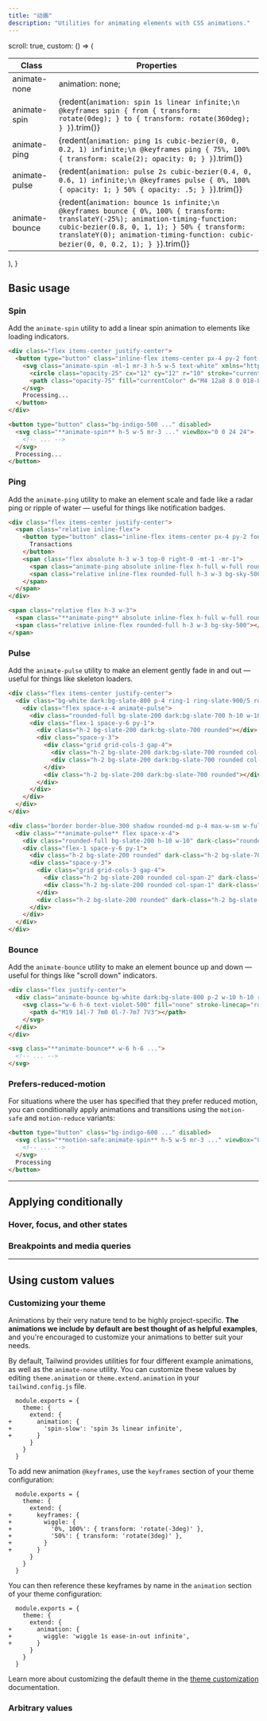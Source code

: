 ```yaml
---
title: "动画"
description: "Utilities for animating elements with CSS animations."
---
```



  scroll: true,
  custom: () => (
    <table className="w-full text-left border-collapse">
      <thead>
        <tr>
          <th className="sticky top-0 bg-white text-sm leading-6 font-semibold text-slate-700 p-0 dark:bg-slate-900 dark:text-slate-300">
            <div className="py-2 pr-2 border-b border-slate-200 dark:border-slate-400/20">Class</div>
          </th>
          <th className="sticky top-0 bg-white text-sm leading-6 font-semibold text-slate-700 p-0 dark:bg-slate-900 dark:text-slate-300">
            <div className="py-2 pl-2 border-b border-slate-200 dark:border-slate-400/20">Properties</div>
          </th>
        </tr>
      </thead>
      <tbody className="align-baseline">
        <tr>
          <td translate="no" className="py-2 pr-2 font-mono font-bold text-xs leading-6 text-sky-500 whitespace-nowrap dark:text-sky-400">
            animate-none
          </td>
          <td translate="no" className="py-2 pl-2 font-mono text-xs leading-6 text-indigo-600 whitespace-pre dark:text-indigo-300">
            animation: none;
          </td>
        </tr>
        <tr>
          <td translate="no" className="py-2 pr-2 font-mono font-bold text-xs leading-6 text-sky-500 whitespace-nowrap border-t border-slate-100 dark:border-slate-400/10 dark:text-sky-400">
            animate-spin
          </td>
          <td translate="no" className="py-2 pl-2 font-mono text-xs leading-6 text-indigo-600 whitespace-pre border-t border-slate-100 dark:border-slate-400/10 dark:text-indigo-300">
            {redent(`
              animation: spin 1s linear infinite;\n
              @keyframes spin {
                from {
                  transform: rotate(0deg);
                }
                to {
                  transform: rotate(360deg);
                }
              }
            `).trim()}
          </td>
        </tr>
        <tr>
          <td translate="no" className="py-2 pr-2 font-mono font-bold text-xs leading-6 text-sky-500 whitespace-nowrap border-t border-slate-100 dark:border-slate-400/10 dark:text-sky-400">
            animate-ping
          </td>
          <td translate="no" className="py-2 pl-2 font-mono text-xs leading-6 text-indigo-600 whitespace-pre border-t border-slate-100 dark:border-slate-400/10 dark:text-indigo-300">
            {redent(`
              animation: ping 1s cubic-bezier(0, 0, 0.2, 1) infinite;\n
              @keyframes ping {
                75%, 100% {
                  transform: scale(2);
                  opacity: 0;
                }
              }
            `).trim()}
          </td>
        </tr>
        <tr>
          <td translate="no" className="py-2 pr-2 font-mono font-bold text-xs leading-6 text-sky-500 whitespace-nowrap border-t border-slate-100 dark:border-slate-400/10 dark:text-sky-400">
            animate-pulse
          </td>
          <td translate="no" className="py-2 pl-2 font-mono text-xs leading-6 text-indigo-600 whitespace-pre border-t border-slate-100 dark:border-slate-400/10 dark:text-indigo-300">
            {redent(`
              animation: pulse 2s cubic-bezier(0.4, 0, 0.6, 1) infinite;\n
              @keyframes pulse {
                0%, 100% {
                  opacity: 1;
                }
                50% {
                  opacity: .5;
                }
              }
            `).trim()}
          </td>
        </tr>
        <tr>
          <td translate="no" className="py-2 pr-2 font-mono font-bold text-xs leading-6 text-sky-500 whitespace-nowrap border-t border-slate-100 dark:border-slate-400/10 dark:text-sky-400">
            animate-bounce
          </td>
          <td translate="no" className="py-2 pl-2 font-mono text-xs leading-6 text-indigo-600 whitespace-pre border-t border-slate-100 dark:border-slate-400/10 dark:text-indigo-300">
            {redent(`
              animation: bounce 1s infinite;\n
              @keyframes bounce {
                0%, 100% {
                  transform: translateY(-25%);
                  animation-timing-function: cubic-bezier(0.8, 0, 1, 1);
                }
                50% {
                  transform: translateY(0);
                  animation-timing-function: cubic-bezier(0, 0, 0.2, 1);
                }
              }
            `).trim()}
          </td>
        </tr>
      </tbody>
    </table>
  ),
}

## Basic usage

### Spin

Add the `animate-spin` utility to add a linear spin animation to elements like loading indicators.

```html {{ example: true }}
<div class="flex items-center justify-center">
  <button type="button" class="inline-flex items-center px-4 py-2 font-semibold leading-6 text-sm shadow rounded-md text-white bg-indigo-500 hover:bg-indigo-400 transition ease-in-out duration-150 cursor-not-allowed" disabled>
    <svg class="animate-spin -ml-1 mr-3 h-5 w-5 text-white" xmlns="http://www.w3.org/2000/svg" fill="none" viewBox="0 0 24 24">
      <circle class="opacity-25" cx="12" cy="12" r="10" stroke="currentColor" stroke-width="4"></circle>
      <path class="opacity-75" fill="currentColor" d="M4 12a8 8 0 018-8V0C5.373 0 0 5.373 0 12h4zm2 5.291A7.962 7.962 0 014 12H0c0 3.042 1.135 5.824 3 7.938l3-2.647z"></path>
    </svg>
    Processing...
  </button>
</div>
```

```html
<button type="button" class="bg-indigo-500 ..." disabled>
  <svg class="**animate-spin** h-5 w-5 mr-3 ..." viewBox="0 0 24 24">
    <!-- ... -->
  </svg>
  Processing...
</button>
```

### Ping

Add the `animate-ping` utility to make an element scale and fade like a radar ping or ripple of water — useful for things like notification badges.

```html {{ example: true }}
<div class="flex items-center justify-center">
  <span class="relative inline-flex">
    <button type="button" class="inline-flex items-center px-4 py-2 font-semibold leading-6 text-sm shadow rounded-md text-sky-500 bg-white dark:bg-slate-800 transition ease-in-out duration-150 cursor-not-allowed ring-1 ring-slate-900/10 dark:ring-slate-200/20" disabled>
      Transactions
    </button>
    <span class="flex absolute h-3 w-3 top-0 right-0 -mt-1 -mr-1">
      <span class="animate-ping absolute inline-flex h-full w-full rounded-full bg-sky-400 opacity-75"></span>
      <span class="relative inline-flex rounded-full h-3 w-3 bg-sky-500"></span>
    </span>
  </span>
</div>
```

```html
<span class="relative flex h-3 w-3">
  <span class="**animate-ping** absolute inline-flex h-full w-full rounded-full bg-sky-400 opacity-75"></span>
  <span class="relative inline-flex rounded-full h-3 w-3 bg-sky-500"></span>
</span>
```

### Pulse

Add the `animate-pulse` utility to make an element gently fade in and out — useful for things like skeleton loaders.

```html {{ example: true }}
<div class="flex items-center justify-center">
  <div class="bg-white dark:bg-slate-800 p-4 ring-1 ring-slate-900/5 rounded-lg shadow-lg max-w-xs w-full h-28">
    <div class="flex space-x-4 animate-pulse">
      <div class="rounded-full bg-slate-200 dark:bg-slate-700 h-10 w-10"></div>
      <div class="flex-1 space-y-6 py-1">
        <div class="h-2 bg-slate-200 dark:bg-slate-700 rounded"></div>
        <div class="space-y-3">
          <div class="grid grid-cols-3 gap-4">
            <div class="h-2 bg-slate-200 dark:bg-slate-700 rounded col-span-2"></div>
            <div class="h-2 bg-slate-200 dark:bg-slate-700 rounded col-span-1"></div>
          </div>
          <div class="h-2 bg-slate-200 dark:bg-slate-700 rounded"></div>
        </div>
      </div>
    </div>
  </div>
</div>
```

```html
<div class="border border-blue-300 shadow rounded-md p-4 max-w-sm w-full mx-auto">
  <div class="**animate-pulse** flex space-x-4">
    <div class="rounded-full bg-slate-200 h-10 w-10" dark-class="rounded-full bg-slate-700 h-10 w-10"></div>
    <div class="flex-1 space-y-6 py-1">
      <div class="h-2 bg-slate-200 rounded" dark-class="h-2 bg-slate-700 rounded"></div>
      <div class="space-y-3">
        <div class="grid grid-cols-3 gap-4">
          <div class="h-2 bg-slate-200 rounded col-span-2" dark-class="h-2 bg-slate-700 rounded col-span-2"></div>
          <div class="h-2 bg-slate-200 rounded col-span-1" dark-class="h-2 bg-slate-700 rounded col-span-1"></div>
        </div>
        <div class="h-2 bg-slate-200 rounded" dark-class="h-2 bg-slate-700 rounded"></div>
      </div>
    </div>
  </div>
</div>
```

### Bounce

Add the `animate-bounce` utility to make an element bounce up and down — useful for things like "scroll down" indicators.

```html {{ example: true }}
<div class="flex justify-center">
  <div class="animate-bounce bg-white dark:bg-slate-800 p-2 w-10 h-10 ring-1 ring-slate-900/5 dark:ring-slate-200/20 shadow-lg rounded-full flex items-center justify-center">
    <svg class="w-6 h-6 text-violet-500" fill="none" stroke-linecap="round" stroke-linejoin="round" stroke-width="2" viewBox="0 0 24 24" stroke="currentColor">
      <path d="M19 14l-7 7m0 0l-7-7m7 7V3"></path>
    </svg>
  </div>
</div>
```

```html
<svg class="**animate-bounce** w-6 h-6 ...">
  <!-- ... -->
</svg>
```

### Prefers-reduced-motion

For situations where the user has specified that they prefer reduced motion, you can conditionally apply animations and transitions using the `motion-safe` and `motion-reduce` variants:

```html
<button type="button" class="bg-indigo-600 ..." disabled>
  <svg class="**motion-safe:animate-spin** h-5 w-5 mr-3 ..." viewBox="0 0 24 24">
    <!-- ... -->
  </svg>
  Processing
</button>
```

---

## <Heading ignore>Applying conditionally</Heading>

### <Heading ignore>Hover, focus, and other states</Heading>

<HoverFocusAndOtherStates featuredClass="animate-spin" />

### <Heading ignore>Breakpoints and media queries</Heading>

<BreakpointsAndMediaQueries featuredClass="animate-spin" />

---

## Using custom values

### Customizing your theme

Animations by their very nature tend to be highly project-specific. **The animations we include by default are best thought of as helpful examples**, and you're encouraged to customize your animations to better suit your needs.

By default, Tailwind provides utilities for four different example animations, as well as the `animate-none` utility. You can customize these values by editing `theme.animation` or `theme.extend.animation` in your `tailwind.config.js` file.

```diff-js {{ filename: 'tailwind.config.js' }}
  module.exports = {
    theme: {
      extend: {
+       animation: {
+         'spin-slow': 'spin 3s linear infinite',
+       }
      }
    }
  }
```

To add new animation `@keyframes`, use the `keyframes` section of your theme configuration:

```diff-js {{ filename: 'tailwind.config.js' }}
  module.exports = {
    theme: {
      extend: {
+       keyframes: {
+         wiggle: {
+           '0%, 100%': { transform: 'rotate(-3deg)' },
+           '50%': { transform: 'rotate(3deg)' },
+         }
+       }
      }
    }
  }
```

You can then reference these keyframes by name in the `animation` section of your theme configuration:

```diff-js {{ filename: 'tailwind.config.js' }}
  module.exports = {
    theme: {
      extend: {
+       animation: {
+         wiggle: 'wiggle 1s ease-in-out infinite',
+       }
      }
    }
  }
```

Learn more about customizing the default theme in the [theme customization](/docs/theme#customizing-the-default-theme) documentation.

### Arbitrary values

<ArbitraryValues property="animation" featuredClass="animate-[wiggle_1s_ease-in-out_infinite]" />
